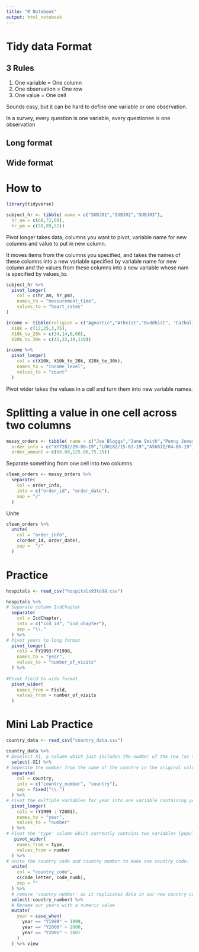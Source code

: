 ```yaml
---
title: "R Notebook"
output: html_notebook
---
```


# Tidy data Format

## 3 Rules

1. One variable = One column
2. One observation = One row
3. One value = One cell

Sounds easy, but it can be hard to define one variable or one observation.

In a survey, every question is one variable, every questionee is one observation

## Long format

## Wide format

# How to

```r
library(tidyverse)
```
```r
subject_hr <- tibble( name = c("SUBJ01","SUBJ02","SUBJ03"), 
  hr_am = c(68,72,68), 
  hr_pm = c(58,89,52))
```


Pivot longer takes data, columns you want to pivot, variable name for new columns and value to put in new column.

It moves items from the columns you specified, and takes the names of these columns into a new variable specified by variable name for new column and the values from these columns into a new variable whose nam is specified by values_to.
```r
subject_hr %>% 
  pivot_longer(
    col = c(hr_am, hr_pm),
    names_to = "measurement_time",
    values_to = "heart_rates"
)
```

```r
income <- tibble(religion = c("Agnostic","Atheist","Buddhist", "Catholic"), 
  X10k = c(12,25,3,75), 
  X10k_to_20k = c(34,14,6,60),
  X20k_to_30k = c(45,22,10,110))
```

```r
income %>% 
  pivot_longer(
    col = c(X10k, X10k_to_20k, X20k_to_30k),
    names_to = "income_level",
    values_to = "count"
  )
```
Pivot wider takes the values in a cell and turn them into new variable names.

# Splitting a value in one cell across two columns
```r
messy_orders <- tibble( name = c("Joe Bloggs","Jane Smith","Penny Jones"), 
  order_info = c("XY7282/29-06-19","LO0182/15-03-19","AS6812/04-06-19"), 
  order_amount = c(58.00,125.00,75.25))
```

Separate something from one cell into two columns
```r
clean_orders <- messy_orders %>% 
  separate(
    col = order_info,
    into = c("order_id", "order_date"),
    sep = "/"
  )
```

Unite
```r
clean_orders %>% 
  unite(
    col = "order_info",
    c(order_id, order_date),
    sep =  "/"
  )
```

# Practice

```r
hospitals <- read_csv("hospitals93to98.csv")
```

```r
hospitals %>% 
# Separate column IcdChapter
  separate(
    col = IcdChapter,
    into = c("icd_id", "icd_chapter"),
    sep = "\\."
  ) %>% 
# Pivot years to long format
  pivot_longer(
    cols = FY1993:FY1998,
    names_to = "year",
    values_to = "number_of_visits"
  ) %>% 
  
#Pivot field to wide format
  pivot_wider(
    names_from = Field,
    values_from = number_of_visits
  )
```

# Mini Lab Practice

```r
country_data <- read_csv("country_data.csv")
```


```r
country_data %>% 
# Deselect X1, a column which just includes the number of the row (as this will impact pivotting.)
  select(-X1) %>% 
# Seperate the number from the name of the country in the original column 'country'
  separate(
    col = country,
    into = c("country_number", "country"),
    sep = fixed("\\.")
  ) %>% 
# Pivot the multiple variables for year into one variable containing year.
  pivot_longer(
    cols = (Y1999 : Y2001),
    names_to = "year",
    values_to = "number"
  ) %>% 
# Pivot the 'type' column which currently contains two variables (populations, cases)
   pivot_wider(
    names_from = type,
    values_from = number
  ) %>%
# Unite the country code and country number to make one country code.
  unite(
    col = "country_code",
    c(code_letter, code_numb),
    sep = ""
  ) %>% 
  # remove 'country number' as it replicates data in our new country code column
  select(-country_number) %>% 
  # Rename our years with a numeric value
  mutate(
    year = case_when(
      year == "Y1999" ~ 1999,
      year == "Y2000" ~ 2000,
      year == "Y2001" ~ 2001
    )
  ) %>% view
```

